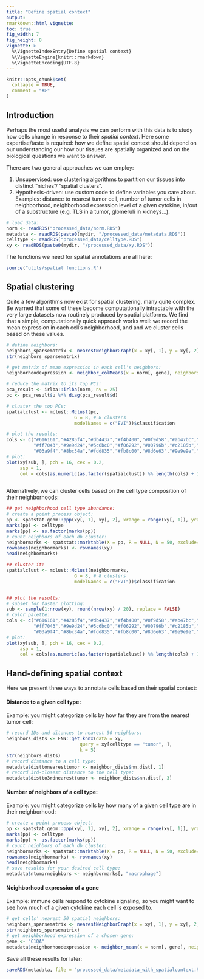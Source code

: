 ```yaml
---
title: "Define spatial context"
output: 
rmarkdown::html_vignette: 
toc: true
fig_width: 7 
fig_height: 8 
vignette: >
  %\VignetteIndexEntry{Define spatial context}
  %\VignetteEngine{knitr::rmarkdown}
  %\VignetteEncoding{UTF-8}
---
```

<style>
p.caption {
  font-size: 1.5em;
}
</style>
```r
knitr::opts_chunk$set(
  collapse = TRUE,
  comment = "#>"
)
```


## Introduction

Perhaps the most useful analysis we can perform with this data is to study how cells
change in response to their *spatial context*. 
Here some expertise/taste is required: how we define spatial context should depend on
our understanding our how our tissues are spatially organized and on the biological 
questions we want to answer. 

There are two general approaches we can employ:

1. Unsupervised: use clustering algorithms to partition our tissues into distinct "niches"/ "spatial clusters". 
2. Hypothesis-driven: use custom code to define variables you care about. Examples: distance to nearest 
tumor cell, number of tumor cells in neighborhood, neighborhood expression level of a given cytokine, 
in/out of a substructure (e.g. TLS in a tumor, glomeruli in kidneys...).

```r
# load data:
norm <- readRDS("processed_data/norm.RDS")
metadata <- readRDS(paste0(mydir, "/processed_data/metadata.RDS")) 
celltype <- readRDS("processed_data/celltype.RDS")
xy <- readRDS(paste0(mydir, "/processed_data/xy.RDS"))
```

The functions we need for spatial annotations are all here:
```r
source("utils/spatial functions.R")
```

## Spatial clustering

Quite a few algorithms now exist for spatial clustering, many quite complex. 
Be warned that some of these become computationally intractable with the very 
large datasets now routinely produced by spatial platforms. 
We find that a simple, computationally quick approach works well: we record the mean 
expression in each cell's neighborhood, and and we cluster cells based on these values. 


```r
# define neighbors:
neighbors_sparsematrix <- nearestNeighborGraph(x = xy[, 1], y = xy[, 2], N = 50, subset = metadata$tissue)  
str(neighbors_sparsematrix)

# get matrix of mean expression in each cell's neighbors:
neighborhoodexpression <- neighbor_colMeans(x = norm[, gene], neighbors = neighbors_sparsematrix)

# reduce the matrix to its top PCs:
pca_result <- irlba::irlba(norm, nv = 25)
pc <- pca_result$u %*% diag(pca_result$d)

# cluster the top PCs:
spatialclust <- mclust::Mclust(pc, 
                         G = 8, # 8 clusters
                         modelNames = c("EVI"))$classification

# plot the results:
cols <- c("#616161","#4285f4","#db4437","#f4b400","#0f9d58","#ab47bc","#00acc1",
          "#ff7043","#9e9d24","#5c6bc0","#f06292","#00796b","#c2185b","#7e57c2",
          "#03a9f4","#8bc34a","#fdd835","#fb8c00","#8d6e63","#9e9e9e","#607d8b")
# plot:
plot(xy[sub, ], pch = 16, cex = 0.2, 
     asp = 1, 
     col = cols[as.numeric(as.factor(spatialclust)) %% length(cols) + 1])
   
```

Alternatively, we can cluster cells based on the cell type composition of their neighborhoods:

```r
## get neighborhood cell type abundance:
# create a point process object:
pp <- spatstat.geom::ppp(xy[, 1], xy[, 2], xrange = range(xy[, 1]), yrange = range(xy[, 2]))
marks(pp) <- celltype
marks(pp) <- as.factor(marks(pp))
# count neighbors of each db cluster:
neighbormarks <- spatstat::marktable(X = pp, R = NULL, N = 50, exclude=TRUE, collapse=FALSE)
rownames(neighbormarks) <- rownames(xy)
head(neighbormarks)

## cluster it: 
spatialclust <- mclust::Mclust(neighbormarks, 
                         G = 8, # 8 clusters
                         modelNames = c("EVI"))$classification


## plot the results:
# subset for faster plotting:
sub <- sample(1:nrow(xy), round(nrow(xy) / 20), replace = FALSE)
# color palette:
cols <- c("#616161","#4285f4","#db4437","#f4b400","#0f9d58","#ab47bc","#00acc1",
          "#ff7043","#9e9d24","#5c6bc0","#f06292","#00796b","#c2185b","#7e57c2",
          "#03a9f4","#8bc34a","#fdd835","#fb8c00","#8d6e63","#9e9e9e","#607d8b")
# plot:
plot(xy[sub, ], pch = 16, cex = 0.2, 
     asp = 1, 
     col = cols[as.numeric(as.factor(spatialclust)) %% length(cols) + 1])
```

## Hand-defining spatial context

Here we present three ways to annotate cells based on their spatial context:

#### Distance to a given cell type:

Example: you might categorize cells by how far they are from the nearest tumor cell:

```r
# record IDs and ditances to nearest 50 neighbors:
neighbors_dists <- FNN::get.knnx(data = xy, 
                           query = xy[celltype == "tumor", ], 
                           k = 5)
str(neighbors_dists)
# record distance to a cell type:
metadata$disttonearesttumor <- neighbor_dists$nn.dist[, 1]
# record 3rd-closest distance to the cell type:
metadata$distto3rdnearesttumor <- neighbor_dists$nn.dist[, 3]
```

#### Number of neighbors of a cell type:

Example: you might categorize cells by how many of a given cell type are in their neighborhood:

```r
# create a point process object:
pp <- spatstat.geom::ppp(xy[, 1], xy[, 2], xrange = range(xy[, 1]), yrange = range(xy[, 2]))
marks(pp) <- celltype
marks(pp) <- as.factor(marks(pp))
# count neighbors of each db cluster:
neighbormarks <- spatstat::marktable(X = pp, R = NULL, N = 50, exclude=TRUE, collapse=FALSE)
rownames(neighbormarks) <- rownames(xy)
head(neighbormarks)
# save results for your desired cell type:
metadata$ntumorneighbors <- neighbormarks[, "macrophage"]
```

#### Neighborhood expression of a gene

Example: immune cells respond to cytokine signaling, so you might want to see 
how much of a given cytokine each cell is exposed to. 

```r
# get cells' nearest 50 spatial neighbors:
neighbors_sparsematrix <- nearestNeighborGraph(x = xy[, 1], y = xy[, 2], N = 50, subset = metadata$tissue)  
str(neighbors_sparsematrix)
# get neighborhood expression of a chosen gene:
gene <- "C1QA"
metadata$neighborhoodexpression <- neighbor_mean(x = norm[, gene], neighbors = neighbors_sparsematrix)
```

Save all these results for later:

```r
saveRDS(metadata, file = "processed_data/metadata_with_spatialcontext.RDS")
```
